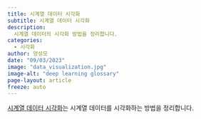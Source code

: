 ```yaml
---
title: 시계열 데이터 시각화
subtitle: 시계열 데이터 시각화
description:
  시계열 데이터의 시각화 방법을 정리합니다.
categories:
  - 시각화
author: 양성모
date: "09/03/2023"
image: "data_visualization.jpg"
image-alt: "deep learning glossary"
page-layout: article
freeze: auto
---
```


[시계열 데이터 시각화](../../../bookshelf/data_visualization/index.qmd)는 시계열 데이터를 시각화하는 방법을 정리합니다.




